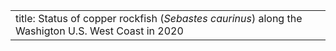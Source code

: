 ---
title: Status of copper rockfish (_Sebastes caurinus_) along the Washigton U.S. West Coast in 2020
---